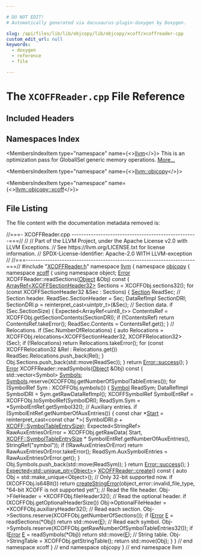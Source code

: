 ```yaml
---

# DO NOT EDIT!
# Automatically generated via docusaurus-plugin-doxygen by Doxygen.

slug: /api/files/lib/lib/objcopy/lib/objcopy/xcoff/xcoffreader-cpp
custom_edit_url: null
keywords:
  - doxygen
  - reference
  - file

---
```





# The `XCOFFReader.cpp` File Reference

<DoxygenPage pluginConfig={pluginConfig}>



## Included Headers

<IncludesList>
<IncludesListItem
  filePath="XCOFFReader.h"
  permalink="/docs/api/files/lib/lib/objcopy/lib/objcopy/xcoff/xcoffreader-h"
  isLocal="true" />
</IncludesList>

## Namespaces Index

<MembersIndex>

<MembersIndexItem
  type="namespace"
  name={<><a href="/docs/api/namespaces/llvm">llvm</a></>}>
This is an optimization pass for GlobalISel generic memory operations. <a href="/docs/api/namespaces/llvm/#details">More...</a>
</MembersIndexItem>

<MembersIndexItem
  type="namespace"
  name={<><a href="/docs/api/namespaces/llvm/objcopy">llvm::objcopy</a></>}>
</MembersIndexItem>

<MembersIndexItem
  type="namespace"
  name={<><a href="/docs/api/namespaces/llvm/objcopy/xcoff">llvm::objcopy::xcoff</a></>}>
</MembersIndexItem>

</MembersIndex>


## File Listing

The file content with the documentation metadata removed is:

<ProgramListing>

<Link id="l00001" /><CodeLine lineNumber="1"><Highlight kind="comment">//===- XCOFFReader.cpp ----------------------------------------------------===//</Highlight><Highlight kind="normal"></Highlight></CodeLine>
<Link id="l00002" /><CodeLine lineNumber="2"><Highlight kind="normal"></Highlight><Highlight kind="comment">//</Highlight><Highlight kind="normal"></Highlight></CodeLine>
<Link id="l00003" /><CodeLine lineNumber="3"><Highlight kind="normal"></Highlight><Highlight kind="comment">// Part of the LLVM Project, under the Apache License v2.0 with LLVM Exceptions.</Highlight><Highlight kind="normal"></Highlight></CodeLine>
<Link id="l00004" /><CodeLine lineNumber="4"><Highlight kind="normal"></Highlight><Highlight kind="comment">// See https://llvm.org/LICENSE.txt for license information.</Highlight><Highlight kind="normal"></Highlight></CodeLine>
<Link id="l00005" /><CodeLine lineNumber="5"><Highlight kind="normal"></Highlight><Highlight kind="comment">// SPDX-License-Identifier: Apache-2.0 WITH LLVM-exception</Highlight><Highlight kind="normal"></Highlight></CodeLine>
<Link id="l00006" /><CodeLine lineNumber="6"><Highlight kind="normal"></Highlight><Highlight kind="comment">//</Highlight><Highlight kind="normal"></Highlight></CodeLine>
<Link id="l00007" /><CodeLine lineNumber="7"><Highlight kind="normal"></Highlight><Highlight kind="comment">//===----------------------------------------------------------------------===//</Highlight><Highlight kind="normal"></Highlight></CodeLine>
<Link id="l00008" /><CodeLine lineNumber="8"><Highlight kind="normal"></Highlight></CodeLine>
<Link id="l00009" /><CodeLine lineNumber="9"><Highlight kind="normal"></Highlight><Highlight kind="preprocessor">#include &quot;<a href="/docs/api/files/lib/lib/objcopy/lib/objcopy/xcoff/xcoffreader-h">XCOFFReader.h</a>&quot;</Highlight><Highlight kind="normal"></Highlight></CodeLine>
<Link id="l00010" /><CodeLine lineNumber="10"><Highlight kind="normal"></Highlight></CodeLine>
<Link id="l00011" /><CodeLine lineNumber="11"><Highlight kind="normal"></Highlight><Highlight kind="keyword">namespace </Highlight><Highlight kind="normal"><a href="/docs/api/namespaces/llvm">llvm</a> &#123;</Highlight></CodeLine>
<Link id="l00012" /><CodeLine lineNumber="12"><Highlight kind="normal"></Highlight><Highlight kind="keyword">namespace </Highlight><Highlight kind="normal"><a href="/docs/api/namespaces/llvm/objcopy">objcopy</a> &#123;</Highlight></CodeLine>
<Link id="l00013" /><CodeLine lineNumber="13"><Highlight kind="normal"></Highlight><Highlight kind="keyword">namespace </Highlight><Highlight kind="normal"><a href="/docs/api/namespaces/llvm/objcopy/xcoff">xcoff</a> &#123;</Highlight></CodeLine>
<Link id="l00014" /><CodeLine lineNumber="14"><Highlight kind="normal"></Highlight></CodeLine>
<Link id="l00015" /><CodeLine lineNumber="15"><Highlight kind="normal"></Highlight><Highlight kind="keyword">using namespace </Highlight><Highlight kind="normal">object;</Highlight></CodeLine>
<Link id="l00016" /><CodeLine lineNumber="16"><Highlight kind="normal"></Highlight></CodeLine>
<Link id="l00017" /><CodeLine lineNumber="17"><Highlight kind="normal"><a href="/docs/api/namespaces/llvm/#ac226f3d2b9ca090171a8e0a8cb92c343a902b0d55fddef6f8d651fe1035b7d4bd">Error</a> XCOFFReader::readSections(<a href="/docs/api/structs/llvm/objcopy/xcoff/object">Object</a> &amp;Obj)</Highlight><Highlight kind="keyword"> const </Highlight><Highlight kind="normal">&#123;</Highlight></CodeLine>
<Link id="l00018" /><CodeLine lineNumber="18"><Highlight kind="normal">  <a href="/docs/api/namespaces/llvm/#ab9c6b351507d3c0730f4290919d43a12">ArrayRef&lt;XCOFFSectionHeader32&gt;</a> Sections = XCOFFObj.sections32();</Highlight></CodeLine>
<Link id="l00019" /><CodeLine lineNumber="19"><Highlight kind="normal">  </Highlight><Highlight kind="keywordflow">for</Highlight><Highlight kind="normal"> (</Highlight><Highlight kind="keyword">const</Highlight><Highlight kind="normal"> XCOFFSectionHeader32 &amp;Sec : Sections) &#123;</Highlight></CodeLine>
<Link id="l00020" /><CodeLine lineNumber="20"><Highlight kind="normal">    <a href="/docs/api/namespaces/llvm/objcopy/#a88eeb89876019c1a9f2540275fb96457ad2c24d59e0baff4d0155fbdf62590867">Section</a> ReadSec;</Highlight></CodeLine>
<Link id="l00021" /><CodeLine lineNumber="21"><Highlight kind="normal">    </Highlight><Highlight kind="comment">// Section header.</Highlight><Highlight kind="normal"></Highlight></CodeLine>
<Link id="l00022" /><CodeLine lineNumber="22"><Highlight kind="normal">    ReadSec.SectionHeader = Sec;</Highlight></CodeLine>
<Link id="l00023" /><CodeLine lineNumber="23"><Highlight kind="normal">    DataRefImpl SectionDRI;</Highlight></CodeLine>
<Link id="l00024" /><CodeLine lineNumber="24"><Highlight kind="normal">    SectionDRI.p = </Highlight><Highlight kind="keyword">reinterpret&#95;cast&lt;</Highlight><Highlight kind="normal">uintptr&#95;t</Highlight><Highlight kind="keyword">&gt;</Highlight><Highlight kind="normal">(&amp;Sec);</Highlight></CodeLine>
<Link id="l00025" /><CodeLine lineNumber="25"><Highlight kind="normal"></Highlight></CodeLine>
<Link id="l00026" /><CodeLine lineNumber="26"><Highlight kind="normal">    </Highlight><Highlight kind="comment">// Section data.</Highlight><Highlight kind="normal"></Highlight></CodeLine>
<Link id="l00027" /><CodeLine lineNumber="27"><Highlight kind="normal">    </Highlight><Highlight kind="keywordflow">if</Highlight><Highlight kind="normal"> (Sec.SectionSize) &#123;</Highlight></CodeLine>
<Link id="l00028" /><CodeLine lineNumber="28"><Highlight kind="normal">      Expected&lt;ArrayRef&lt;uint8&#95;t&gt;&gt; ContentsRef =</Highlight></CodeLine>
<Link id="l00029" /><CodeLine lineNumber="29"><Highlight kind="normal">          XCOFFObj.getSectionContents(SectionDRI);</Highlight></CodeLine>
<Link id="l00030" /><CodeLine lineNumber="30"><Highlight kind="normal">      </Highlight><Highlight kind="keywordflow">if</Highlight><Highlight kind="normal"> (!ContentsRef)</Highlight></CodeLine>
<Link id="l00031" /><CodeLine lineNumber="31"><Highlight kind="normal">        </Highlight><Highlight kind="keywordflow">return</Highlight><Highlight kind="normal"> ContentsRef.takeError();</Highlight></CodeLine>
<Link id="l00032" /><CodeLine lineNumber="32"><Highlight kind="normal">      ReadSec.Contents = ContentsRef.get();</Highlight></CodeLine>
<Link id="l00033" /><CodeLine lineNumber="33"><Highlight kind="normal">    &#125;</Highlight></CodeLine>
<Link id="l00034" /><CodeLine lineNumber="34"><Highlight kind="normal"></Highlight></CodeLine>
<Link id="l00035" /><CodeLine lineNumber="35"><Highlight kind="normal">    </Highlight><Highlight kind="comment">// Relocations.</Highlight><Highlight kind="normal"></Highlight></CodeLine>
<Link id="l00036" /><CodeLine lineNumber="36"><Highlight kind="normal">    </Highlight><Highlight kind="keywordflow">if</Highlight><Highlight kind="normal"> (Sec.NumberOfRelocations) &#123;</Highlight></CodeLine>
<Link id="l00037" /><CodeLine lineNumber="37"><Highlight kind="normal">      </Highlight><Highlight kind="keyword">auto</Highlight><Highlight kind="normal"> Relocations =</Highlight></CodeLine>
<Link id="l00038" /><CodeLine lineNumber="38"><Highlight kind="normal">          XCOFFObj.relocations&lt;XCOFFSectionHeader32, XCOFFRelocation32&gt;(Sec);</Highlight></CodeLine>
<Link id="l00039" /><CodeLine lineNumber="39"><Highlight kind="normal">      </Highlight><Highlight kind="keywordflow">if</Highlight><Highlight kind="normal"> (!Relocations)</Highlight></CodeLine>
<Link id="l00040" /><CodeLine lineNumber="40"><Highlight kind="normal">        </Highlight><Highlight kind="keywordflow">return</Highlight><Highlight kind="normal"> Relocations.takeError();</Highlight></CodeLine>
<Link id="l00041" /><CodeLine lineNumber="41"><Highlight kind="normal">      </Highlight><Highlight kind="keywordflow">for</Highlight><Highlight kind="normal"> (</Highlight><Highlight kind="keyword">const</Highlight><Highlight kind="normal"> XCOFFRelocation32 &amp;Rel : Relocations.get())</Highlight></CodeLine>
<Link id="l00042" /><CodeLine lineNumber="42"><Highlight kind="normal">        ReadSec.Relocations.push&#95;back(Rel);</Highlight></CodeLine>
<Link id="l00043" /><CodeLine lineNumber="43"><Highlight kind="normal">    &#125;</Highlight></CodeLine>
<Link id="l00044" /><CodeLine lineNumber="44"><Highlight kind="normal"></Highlight></CodeLine>
<Link id="l00045" /><CodeLine lineNumber="45"><Highlight kind="normal">    Obj.Sections.push&#95;back(std::move(ReadSec));</Highlight></CodeLine>
<Link id="l00046" /><CodeLine lineNumber="46"><Highlight kind="normal">  &#125;</Highlight></CodeLine>
<Link id="l00047" /><CodeLine lineNumber="47"><Highlight kind="normal">  </Highlight><Highlight kind="keywordflow">return</Highlight><Highlight kind="normal"> <a href="/docs/api/classes/llvm/error/#a4dfd0813c3d0e0a30439b5a3e9196b59">Error::success</a>();</Highlight></CodeLine>
<Link id="l00048" /><CodeLine lineNumber="48"><Highlight kind="normal">&#125;</Highlight></CodeLine>
<Link id="l00049" /><CodeLine lineNumber="49"><Highlight kind="normal"></Highlight></CodeLine>
<Link id="l00050" /><CodeLine lineNumber="50"><Highlight kind="normal"><a href="/docs/api/namespaces/llvm/#ac226f3d2b9ca090171a8e0a8cb92c343a902b0d55fddef6f8d651fe1035b7d4bd">Error</a> XCOFFReader::readSymbols(<a href="/docs/api/structs/llvm/objcopy/xcoff/object">Object</a> &amp;Obj)</Highlight><Highlight kind="keyword"> const </Highlight><Highlight kind="normal">&#123;</Highlight></CodeLine>
<Link id="l00051" /><CodeLine lineNumber="51"><Highlight kind="normal">  std::vector&lt;Symbol&gt; <a href="/docs/api/namespaces/llvm/codeview/#a04eb43a6dc736c2d6ed8dcc6d636a2afa5214a8a633c296d1d9d504fc54556692">Symbols</a>;</Highlight></CodeLine>
<Link id="l00052" /><CodeLine lineNumber="52"><Highlight kind="normal">  <a href="/docs/api/namespaces/llvm/codeview/#a04eb43a6dc736c2d6ed8dcc6d636a2afa5214a8a633c296d1d9d504fc54556692">Symbols</a>.reserve(XCOFFObj.getNumberOfSymbolTableEntries());</Highlight></CodeLine>
<Link id="l00053" /><CodeLine lineNumber="53"><Highlight kind="normal">  </Highlight><Highlight kind="keywordflow">for</Highlight><Highlight kind="normal"> (SymbolRef Sym : XCOFFObj.symbols()) &#123;</Highlight></CodeLine>
<Link id="l00054" /><CodeLine lineNumber="54"><Highlight kind="normal">    <a href="/docs/api/namespaces/llvm/armbuildattrs/#aea10ca6bf098a425d51ac7fe65d30ed6aa10cda45fcbf7c8c9804e4e4d2e1bcdf">Symbol</a> ReadSym;</Highlight></CodeLine>
<Link id="l00055" /><CodeLine lineNumber="55"><Highlight kind="normal">    DataRefImpl SymbolDRI = Sym.getRawDataRefImpl();</Highlight></CodeLine>
<Link id="l00056" /><CodeLine lineNumber="56"><Highlight kind="normal">    XCOFFSymbolRef SymbolEntRef = XCOFFObj.toSymbolRef(SymbolDRI);</Highlight></CodeLine>
<Link id="l00057" /><CodeLine lineNumber="57"><Highlight kind="normal">    ReadSym.Sym = &#42;SymbolEntRef.getSymbol32();</Highlight></CodeLine>
<Link id="l00058" /><CodeLine lineNumber="58"><Highlight kind="normal">    </Highlight><Highlight kind="comment">// Auxiliary entries.</Highlight><Highlight kind="normal"></Highlight></CodeLine>
<Link id="l00059" /><CodeLine lineNumber="59"><Highlight kind="normal">    </Highlight><Highlight kind="keywordflow">if</Highlight><Highlight kind="normal"> (SymbolEntRef.getNumberOfAuxEntries()) &#123;</Highlight></CodeLine>
<Link id="l00060" /><CodeLine lineNumber="60"><Highlight kind="normal">      </Highlight><Highlight kind="keyword">const</Highlight><Highlight kind="normal"> </Highlight><Highlight kind="keywordtype">char</Highlight><Highlight kind="normal"> &#42;<a href="/docs/api/namespaces/llvm/memprof/#abee3ddc7c6eb611a3b96fb69489c81caaa6122a65eaa676f700ae68d393054a37">Start</a> = </Highlight><Highlight kind="keyword">reinterpret&#95;cast&lt;</Highlight><Highlight kind="keyword">const </Highlight><Highlight kind="keywordtype">char</Highlight><Highlight kind="normal"> &#42;</Highlight><Highlight kind="keyword">&gt;</Highlight><Highlight kind="normal">(</Highlight></CodeLine>
<Link id="l00061" /><CodeLine lineNumber="61"><Highlight kind="normal">          SymbolDRI.p + <a href="/docs/api/namespaces/llvm/xcoff/#ad0cbda82482585d346b65687e2f3a38a">XCOFF::SymbolTableEntrySize</a>);</Highlight></CodeLine>
<Link id="l00062" /><CodeLine lineNumber="62"><Highlight kind="normal">      Expected&lt;StringRef&gt; RawAuxEntriesOrError = XCOFFObj.getRawData(</Highlight></CodeLine>
<Link id="l00063" /><CodeLine lineNumber="63"><Highlight kind="normal">          Start,</Highlight></CodeLine>
<Link id="l00064" /><CodeLine lineNumber="64"><Highlight kind="normal">          <a href="/docs/api/namespaces/llvm/xcoff/#ad0cbda82482585d346b65687e2f3a38a">XCOFF::SymbolTableEntrySize</a> &#42; SymbolEntRef.getNumberOfAuxEntries(),</Highlight></CodeLine>
<Link id="l00065" /><CodeLine lineNumber="65"><Highlight kind="normal">          StringRef(</Highlight><Highlight kind="stringliteral">&quot;symbol&quot;</Highlight><Highlight kind="normal">));</Highlight></CodeLine>
<Link id="l00066" /><CodeLine lineNumber="66"><Highlight kind="normal">      </Highlight><Highlight kind="keywordflow">if</Highlight><Highlight kind="normal"> (!RawAuxEntriesOrError)</Highlight></CodeLine>
<Link id="l00067" /><CodeLine lineNumber="67"><Highlight kind="normal">        </Highlight><Highlight kind="keywordflow">return</Highlight><Highlight kind="normal"> RawAuxEntriesOrError.takeError();</Highlight></CodeLine>
<Link id="l00068" /><CodeLine lineNumber="68"><Highlight kind="normal">      ReadSym.AuxSymbolEntries = RawAuxEntriesOrError.get();</Highlight></CodeLine>
<Link id="l00069" /><CodeLine lineNumber="69"><Highlight kind="normal">    &#125;</Highlight></CodeLine>
<Link id="l00070" /><CodeLine lineNumber="70"><Highlight kind="normal">    Obj.Symbols.push&#95;back(std::move(ReadSym));</Highlight></CodeLine>
<Link id="l00071" /><CodeLine lineNumber="71"><Highlight kind="normal">  &#125;</Highlight></CodeLine>
<Link id="l00072" /><CodeLine lineNumber="72"><Highlight kind="normal">  </Highlight><Highlight kind="keywordflow">return</Highlight><Highlight kind="normal"> <a href="/docs/api/classes/llvm/error/#a4dfd0813c3d0e0a30439b5a3e9196b59">Error::success</a>();</Highlight></CodeLine>
<Link id="l00073" /><CodeLine lineNumber="73"><Highlight kind="normal">&#125;</Highlight></CodeLine>
<Link id="l00074" /><CodeLine lineNumber="74"><Highlight kind="normal"></Highlight></CodeLine>
<Link id="l00075" /><CodeLine lineNumber="75" lineLink="/docs/api/classes/llvm/objcopy/xcoff/xcoffreader/#af6168ad8d1a5cf429ed2b8b054618574"><Highlight kind="normal"><a href="/docs/api/classes/llvm/expected">Expected&lt;std::unique&#95;ptr&lt;Object&gt;</a>&gt; <a href="/docs/api/classes/llvm/objcopy/xcoff/xcoffreader/#af6168ad8d1a5cf429ed2b8b054618574">XCOFFReader::create</a>()</Highlight><Highlight kind="keyword"> const </Highlight><Highlight kind="normal">&#123;</Highlight></CodeLine>
<Link id="l00076" /><CodeLine lineNumber="76"><Highlight kind="normal">  </Highlight><Highlight kind="keyword">auto</Highlight><Highlight kind="normal"> Obj = std::make&#95;unique&lt;Object&gt;();</Highlight></CodeLine>
<Link id="l00077" /><CodeLine lineNumber="77"><Highlight kind="normal">  </Highlight><Highlight kind="comment">// Only 32-bit supported now.</Highlight><Highlight kind="normal"></Highlight></CodeLine>
<Link id="l00078" /><CodeLine lineNumber="78"><Highlight kind="normal">  </Highlight><Highlight kind="keywordflow">if</Highlight><Highlight kind="normal"> (XCOFFObj.is64Bit())</Highlight></CodeLine>
<Link id="l00079" /><CodeLine lineNumber="79"><Highlight kind="normal">    </Highlight><Highlight kind="keywordflow">return</Highlight><Highlight kind="normal"> <a href="/docs/api/namespaces/llvm/#a4d2fd926089a58d482fb67a362e11bad">createStringError</a>(object&#95;error::invalid&#95;file&#95;type,</Highlight></CodeLine>
<Link id="l00080" /><CodeLine lineNumber="80"><Highlight kind="normal">                             </Highlight><Highlight kind="stringliteral">&quot;64-bit XCOFF is not supported yet&quot;</Highlight><Highlight kind="normal">);</Highlight></CodeLine>
<Link id="l00081" /><CodeLine lineNumber="81"><Highlight kind="normal">  </Highlight><Highlight kind="comment">// Read the file header.</Highlight><Highlight kind="normal"></Highlight></CodeLine>
<Link id="l00082" /><CodeLine lineNumber="82"><Highlight kind="normal">  Obj-&gt;FileHeader = &#42;XCOFFObj.fileHeader32();</Highlight></CodeLine>
<Link id="l00083" /><CodeLine lineNumber="83"><Highlight kind="normal">  </Highlight><Highlight kind="comment">// Read the optional header.</Highlight><Highlight kind="normal"></Highlight></CodeLine>
<Link id="l00084" /><CodeLine lineNumber="84"><Highlight kind="normal">  </Highlight><Highlight kind="keywordflow">if</Highlight><Highlight kind="normal"> (XCOFFObj.getOptionalHeaderSize())</Highlight></CodeLine>
<Link id="l00085" /><CodeLine lineNumber="85"><Highlight kind="normal">    Obj-&gt;OptionalFileHeader = &#42;XCOFFObj.auxiliaryHeader32();</Highlight></CodeLine>
<Link id="l00086" /><CodeLine lineNumber="86"><Highlight kind="normal">  </Highlight><Highlight kind="comment">// Read each section.</Highlight><Highlight kind="normal"></Highlight></CodeLine>
<Link id="l00087" /><CodeLine lineNumber="87"><Highlight kind="normal">  Obj-&gt;Sections.reserve(XCOFFObj.getNumberOfSections());</Highlight></CodeLine>
<Link id="l00088" /><CodeLine lineNumber="88"><Highlight kind="normal">  </Highlight><Highlight kind="keywordflow">if</Highlight><Highlight kind="normal"> (<a href="/docs/api/classes/llvm/error">Error</a> <a href="/docs/api/files/lib/lib/ir/builtingcs-cpp/#abb2b3a60ccc38a28239e19a1646e0c8a">E</a> = readSections(&#42;Obj))</Highlight></CodeLine>
<Link id="l00089" /><CodeLine lineNumber="89"><Highlight kind="normal">    </Highlight><Highlight kind="keywordflow">return</Highlight><Highlight kind="normal"> std::move(<a href="/docs/api/files/lib/lib/ir/builtingcs-cpp/#abb2b3a60ccc38a28239e19a1646e0c8a">E</a>);</Highlight></CodeLine>
<Link id="l00090" /><CodeLine lineNumber="90"><Highlight kind="normal">  </Highlight><Highlight kind="comment">// Read each symbol.</Highlight><Highlight kind="normal"></Highlight></CodeLine>
<Link id="l00091" /><CodeLine lineNumber="91"><Highlight kind="normal">  Obj-&gt;Symbols.reserve(XCOFFObj.getRawNumberOfSymbolTableEntries32());</Highlight></CodeLine>
<Link id="l00092" /><CodeLine lineNumber="92"><Highlight kind="normal">  </Highlight><Highlight kind="keywordflow">if</Highlight><Highlight kind="normal"> (<a href="/docs/api/classes/llvm/error">Error</a> <a href="/docs/api/files/lib/lib/ir/builtingcs-cpp/#abb2b3a60ccc38a28239e19a1646e0c8a">E</a> = readSymbols(&#42;Obj))</Highlight></CodeLine>
<Link id="l00093" /><CodeLine lineNumber="93"><Highlight kind="normal">    </Highlight><Highlight kind="keywordflow">return</Highlight><Highlight kind="normal"> std::move(<a href="/docs/api/files/lib/lib/ir/builtingcs-cpp/#abb2b3a60ccc38a28239e19a1646e0c8a">E</a>);</Highlight></CodeLine>
<Link id="l00094" /><CodeLine lineNumber="94"><Highlight kind="normal">  </Highlight><Highlight kind="comment">// String table.</Highlight><Highlight kind="normal"></Highlight></CodeLine>
<Link id="l00095" /><CodeLine lineNumber="95"><Highlight kind="normal">  Obj-&gt;StringTable = XCOFFObj.getStringTable();</Highlight></CodeLine>
<Link id="l00096" /><CodeLine lineNumber="96"><Highlight kind="normal">  </Highlight><Highlight kind="keywordflow">return</Highlight><Highlight kind="normal"> std::move(Obj);</Highlight></CodeLine>
<Link id="l00097" /><CodeLine lineNumber="97"><Highlight kind="normal">&#125;</Highlight></CodeLine>
<Link id="l00098" /><CodeLine lineNumber="98"><Highlight kind="normal"></Highlight></CodeLine>
<Link id="l00099" /><CodeLine lineNumber="99"><Highlight kind="normal">&#125; </Highlight><Highlight kind="comment">// end namespace xcoff</Highlight><Highlight kind="normal"></Highlight></CodeLine>
<Link id="l00100" /><CodeLine lineNumber="100"><Highlight kind="normal">&#125; </Highlight><Highlight kind="comment">// end namespace objcopy</Highlight><Highlight kind="normal"></Highlight></CodeLine>
<Link id="l00101" /><CodeLine lineNumber="101"><Highlight kind="normal">&#125; </Highlight><Highlight kind="comment">// end namespace llvm</Highlight><Highlight kind="normal"></Highlight></CodeLine>

</ProgramListing>


</DoxygenPage>
